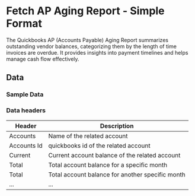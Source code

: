 # Fetch AP Aging Report - Simple Format

The Quickbooks AP (Accounts Payable) Aging Report summarizes outstanding vendor balances, categorizing them by the length of time invoices are overdue. It provides insights into payment timelines and helps manage cash flow effectively.

<AddJob
  template="gsheet_quickbooks_simple_ap_aging_report"
/>


## Data

### Sample Data

<Gsheet
  src="https://docs.google.com/spreadsheets/d/1KWa16ZCTRUdIF7LXFQzgCaBXEze4fpGWaV77tc8Q_Y8/edit#gid=355059848"
/>


### Data headers

| Header | Description |
|----|----|
| Accounts | Name of the related account |
| Accounts Id | quickbooks id of the related account |
| Current |  Current account balance of the related account |
| Total |  Total account balance for a specific month |
| Total |  Total account balance for another specific month |
| ... |  ...  |


<!---
## Others

### Similar jobs

Similar sort of data can be achieved by using get accounting transaction job and filtering it by invoice type. 

### Reports that use this job

Here are some of the report templates that use this job: 
-->